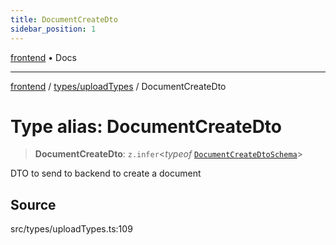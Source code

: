 ```yaml
---
title: DocumentCreateDto
sidebar_position: 1
---
```


[frontend](../../..) • Docs

***

[frontend](../../..) / [types/uploadTypes](..) / DocumentCreateDto

# Type alias: DocumentCreateDto

> **DocumentCreateDto**: `z.infer`\<*typeof* [`DocumentCreateDtoSchema`](../variables/DocumentCreateDtoSchema)\>

DTO to send to backend to create a document

## Source

src/types/uploadTypes.ts:109
